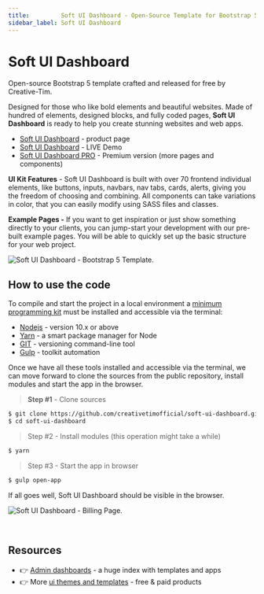 ```yaml
---
title:         Soft UI Dashboard - Open-Source Template for Bootstrap 5
sidebar_label: Soft UI Dashboard
---
```


# Soft UI Dashboard

<SubHeading>Open-source Bootstrap 5 template crafted and released for free by Creative-Tim.</SubHeading>

Designed for those who like bold elements and beautiful websites. Made of hundred of elements, designed blocks, and fully coded pages, **Soft UI Dashboard** is ready to help you create stunning websites and web apps.

- [Soft UI Dashboard](https://bit.ly/2Q1uIfK) - product page
- [Soft UI Dashboard](https://bit.ly/3dLM7CE) - LIVE Demo
- [Soft UI Dashboard PRO](soft-ui-dashboard-pro.mdx) - Premium version (more pages and components)

**UI Kit Features** - Soft UI Dashboard is built with over 70 frontend individual elements, like buttons, inputs, navbars, nav tabs, cards, alerts, giving you the freedom of choosing and combining. All components can take variations in color, that you can easily modify using SASS files and classes.

**Example Pages -** If you want to get inspiration or just show something directly to your clients, you can jump-start your development with our pre-built example pages. You will be able to quickly set up the basic structure for your web project.

![Soft UI Dashboard - Bootstrap 5 Template.](../../../static/assets/soft-ui-dashboard-page-dashboard.jpg)

## How to use the code

To compile and start the project in a local environment a [minimum programming kit](../tutorials/minimal-programming-kit.mdx) must be installed and accessible via the terminal:

- [Nodejs](https://nodejs.org/en/) - version 10.x or above
- [Yarn](https://yarnpkg.com/) - a smart package manager for Node
- [GIT](https://git-scm.com/) - versioning command-line tool
- [Gulp](https://gulpjs.com/) - toolkit automation

Once we have all these tools installed and accessible via the terminal, we can move forward to clone the sources from the public repository, install modules and start the app in the browser.

> **Step #1** - Clone sources

```bash
$ git clone https://github.com/creativetimofficial/soft-ui-dashboard.git
$ cd soft-ui-dashboard
```

> Step #2 - Install modules (this operation might take a while)

```bash
$ yarn
```

> Step #3 - Start the app in browser

```bash
$ gulp open-app
```

If all goes well, Soft UI Dashboard should be visible in the browser.

![Soft UI Dashboard - Billing Page.](<../../../static/assets/soft-ui-dashboard-page-billing (1).jpg>)

<br />

## Resources

- 👉 [Admin dashboards](https://www.admin-dashboards.com/) - a huge index with templates and apps
- 👉 More [ui themes and templates](https://www.ui-themes.com/) - free & paid products
